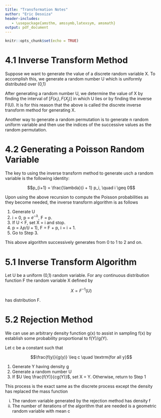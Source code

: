 ```yaml
---
title: "Transformation Notes"
author: "Eric Desoiza"
header-includes:
   - \usepackage{amsthm, amssymb,latexsym, amsmath}
output: pdf_document
---
```


```r
knitr::opts_chunk$set(echo = TRUE)
```

# 4.1 Inverse Transform Method

Suppose we want to generate the value of a discrete random variable X. To accomplish this, we generate a random number U which is uniformly distributed over (0,1)

After generating a random number U, we determine the value of X by finding the interval of $[F(x_i), F(X_j)]$ in which U lies or by finding the inverse F(U). It is for this reason that the above is called the discrete inverse transform method for generating X.

Another way to generate a random permutation is to generate n random uniform variable and then use the indices of the successive values as the random permutation. 

# 4.2 Generating a Poisson Random Variable 

The key to using the inverse transform method to generate usch a random variable is the following identity:

$$p_{i+1} = \frac{\lambda}{i + 1} p_i, \quad i \geq 0$$

Upon using the above recursion to compute the Poisson probabilities as they become needed, the inverse transform algorithm is as follows

1) Generate U
2) i = 0, p = $e^{-\lambda}$, F = p.
3) If U < F, set X = i and stop.
4) p = $\lambda p / (i+1)$, F = F + p, i = i + 1.
5) Go to Step 3.

This above algorithm successively generates from 0 to 1 to 2 and on. 

# 5.1 Inverse Transform Algorithm

Let U be a uniform (0,1) random variable. For any continuous distribution function F the random variable X defined by 

$$X = F^{-1}(U)$$

has distribution F.

# 5.2 Rejection Method

We can use an arbitrary density function g(x) to assist in sampling f(x) by establish some probability proportional to f(Y)/g(Y).

Let c be a constant such that

$$\frac{f(y)}{g(y)} \leq c \quad \textrm{for all y}$$

1) Generate Y having density g
2) Generate a random number U
3) If $U \leq \frac{f(Y)}{cg(Y)}$, set X = Y. Otherwise, return to Step 1

This process is the exact same as the discrete process except the density has replaced the mass function

i) The random variable generated by the rejection method has density f
ii) The number of iterations of the algorithm that are needed is a geometric random variable with mean c



